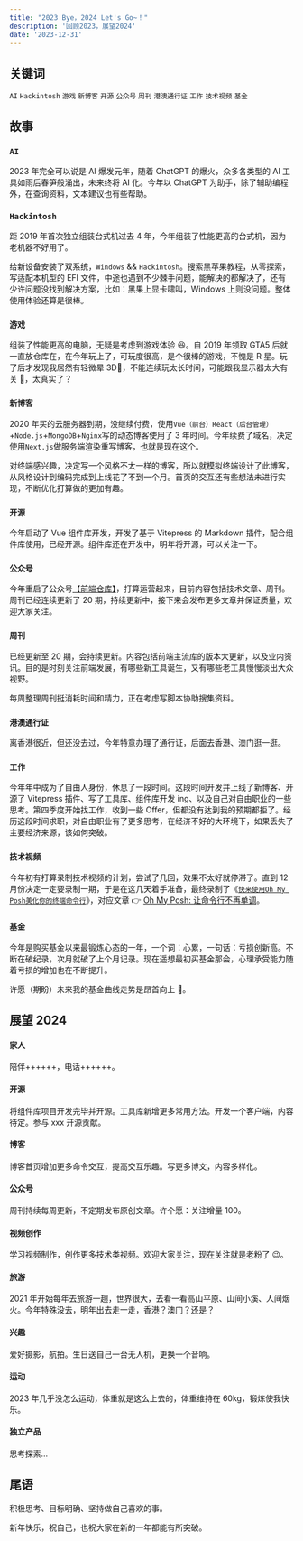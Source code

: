 ```yaml
---
title: "2023 Bye，2024 Let's Go~！"
description: '回顾2023，展望2024'
date: '2023-12-31'
---
```


## 关键词

`AI` `Hackintosh` `游戏` `新博客` `开源` `公众号` `周刊` `港澳通行证` `工作` `技术视频` `基金`

## 故事

### `AI`

2023 年完全可以说是 AI 爆发元年，随着 ChatGPT 的爆火，众多各类型的 AI 工具如雨后春笋般涌出，未来终将 AI 化。今年以 ChatGPT 为助手，除了辅助编程外，在查询资料，文本建议也有些帮助。

### `Hackintosh`

距 2019 年首次独立组装台式机过去 4 年，今年组装了性能更高的台式机，因为老机器不好用了。

给新设备安装了双系统，`Windows` && `Hackintosh`。搜索黑苹果教程，从零探索，写适配本机型的 EFI 文件，中途也遇到不少棘手问题，能解决的都解决了，还有少许问题没找到解决方案，比如：黑果上显卡啸叫，Windows 上则没问题。整体使用体验还算是很棒。

### `游戏`

组装了性能更高的电脑，无疑是考虑到游戏体验 😆。自 2019 年领取 GTA5 后就一直放仓库在，在今年玩上了，可玩度很高，是个很棒的游戏，不愧是 R 星。玩了后才发现我居然有轻微晕 3D🥲，不能连续玩太长时间，可能跟我显示器太大有关 🤨，太真实了？

### `新博客`

2020 年买的云服务器到期，没继续付费，使用`Vue（前台）React（后台管理）`+`Node.js`+`MongoDB`+`Nginx`写的动态博客使用了 3 年时间。今年续费了域名，决定使用`Next.js`做服务端渲染重写博客，也就是现在这个。

对终端感兴趣，决定写一个风格不太一样的博客，所以就模拟终端设计了此博客，从风格设计到编码完成到上线花了不到一个月。首页的交互还有些想法未进行实现，不断优化打算做的更加有趣。

### `开源`

今年启动了 Vue 组件库开发，开发了基于 Vitepress 的 Markdown 插件，配合组件库使用，已经开源。组件库还在开发中，明年将开源，可以关注一下。

### `公众号`

今年重启了公众号[【前端仓库】](https://raw.githubusercontent.com/hezizi/front-end-weekly/main/assets/gzh.jpg)，打算运营起来，目前内容包括技术文章、周刊。周刊已经连续更新了 20 期，持续更新中，接下来会发布更多文章并保证质量，欢迎大家关注。

### `周刊`

已经更新至 20 期，会持续更新。内容包括前端主流库的版本大更新，以及业内资讯。目的是时刻关注前端发展，有哪些新工具诞生，又有哪些老工具慢慢淡出大众视野。

每周整理周刊挺消耗时间和精力，正在考虑写脚本协助搜集资料。

### `港澳通行证`

离香港很近，但还没去过，今年特意办理了通行证，后面去香港、澳门逛一逛。

### `工作`

今年年中成为了自由人身份，休息了一段时间。这段时间开发并上线了新博客、开源了 Vitepress 插件、写了工具库、组件库开发 ing、以及自己对自由职业的一些思考。第四季度开始找工作，收到一些 Offer，但都没有达到我的预期都拒了。经历这段时间求职，对自由职业有了更多思考，在经济不好的大环境下，如果丢失了主要经济来源，该如何突破。

### `技术视频`

今年初有打算录制技术视频的计划，尝试了几回，效果不太好就停滞了。直到 12 月份决定一定要录制一期，于是在这几天着手准备，最终录制了《[`快来使用Oh My Posh美化你的终端命令行`](https://www.bilibili.com/video/BV1PG411z7xY)》，对应文章 👉 [Oh My Posh: 让命令行不再单调](https://yucihent.space/posts/oh-my-posh)。

### `基金`

今年是购买基金以来最锻炼心态的一年，一个词：心累，一句话：亏损创新高。不断在破纪录，次月就破了上个月记录。现在遥想最初买基金那会，心理承受能力随着亏损的增加也在不断提升。

许愿（期盼）未来我的基金曲线走势是昂首向上 🥳。

## 展望 2024

#### 家人

陪伴++++++，电话++++++。

#### 开源

将组件库项目开发完毕并开源。工具库新增更多常用方法。开发一个客户端，内容待定。参与 xxx 开源贡献。

#### 博客

博客首页增加更多命令交互，提高交互乐趣。写更多博文，内容多样化。

#### 公众号

周刊持续每周更新，不定期发布原创文章。许个愿：关注增量 100。

#### 视频创作

学习视频制作，创作更多技术类视频。欢迎大家关注，现在关注就是老粉了 😉。

#### 旅游

2021 年开始每年去旅游一趟，世界很大，去看一看高山平原、山间小溪、人间烟火。今年特殊没去，明年出去走一走，香港？澳门？还是？

#### 兴趣

爱好摄影，航拍。生日送自己一台无人机，更换一个音响。

#### 运动

2023 年几乎没怎么运动，体重就是这么上去的，体重维持在 60kg，锻炼使我快乐。

#### 独立产品

思考探索...

## 尾语

积极思考、目标明确、坚持做自己喜欢的事。

新年快乐，祝自己，也祝大家在新的一年都能有所突破。
